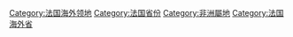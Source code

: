 {{Commons category|Réunion}}

{{DEFAULTSORT:Réunion}}
[[Category:法国海外领地|Category:法国海外领地]]
[[Category:法国省份|Category:法国省份]]
[[Category:非洲屬地|Category:非洲屬地]]
[[Category:法国海外省|Category:法国海外省]]